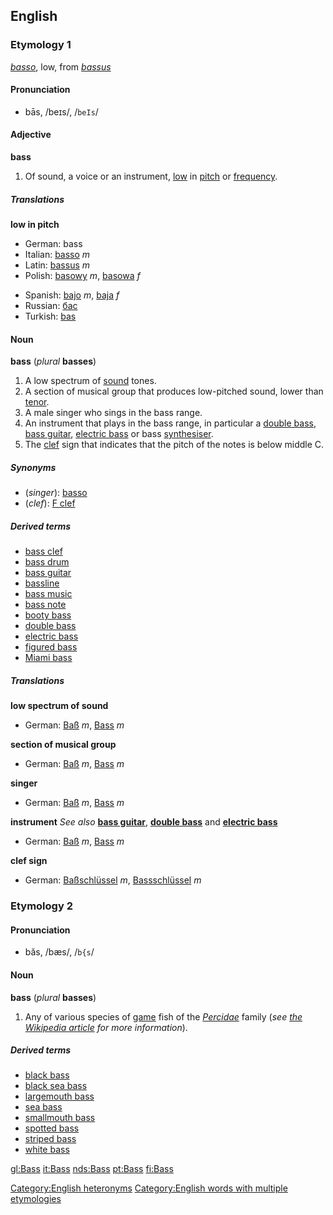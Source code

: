 {{wikipedia}}
==English==
===Etymology 1===
{{It.}} ''[[basso]]'', low, from {{L.}} ''[[bassus]]''

====Pronunciation====
*bās, /beɪs/, /<tt>beIs</tt>/

====Adjective====
'''bass'''

#Of sound, a voice or an instrument, [[low]] in [[pitch]] or [[frequency]].

=====Translations=====
'''low in pitch'''
{{top}}
*German: bass
*Italian: [[basso]] ''m''
*Latin: [[bassus]] ''m''
*Polish: [[basowy]] ''m'', [[basowa]] ''f''
{{mid}}
*Spanish: [[bajo]] ''m'', [[baja]] ''f''
*Russian: [[бас]]
*Turkish: [[bas]]
{{bottom}}

====Noun====
'''bass''' (''plural'' '''basses''')

#A low spectrum of [[sound]] tones.
#A section of musical group that produces low-pitched sound, lower than [[tenor]].
#A male singer who sings in the bass range.
#An instrument that plays in the bass range, in particular a [[double bass]], [[bass guitar]], [[electric bass]] or bass [[synthesiser]].
#The [[clef]] sign that indicates that the pitch of the notes is below middle C.

=====Synonyms=====
*(''singer''): [[basso]]
*(''clef''): [[F clef]]

=====Derived terms=====
*[[bass clef]]
*[[bass drum]]
*[[bass guitar]]
*[[bassline]]
*[[bass music]]
*[[bass note]]
*[[booty bass]]
*[[double bass]]
*[[electric bass]]
*[[figured bass]]
*[[Miami bass]]

=====Translations=====

'''low spectrum of sound'''
{{top}}
*German: [[Baß]] ''m'', [[Bass]] ''m''
{{mid}}
{{bottom}}

'''section of musical group'''
{{top}}
*German: [[Baß]] ''m'', [[Bass]] ''m''
{{mid}}
{{bottom}}

'''singer'''
{{top}}
*German: [[Baß]] ''m'', [[Bass]] ''m''
{{mid}}
{{bottom}}

'''instrument'''
''See also'' '''[[bass guitar]]''', '''[[double bass]]''' and '''[[electric bass]]'''
{{top}}
*German: [[Baß]] ''m'', [[Bass]] ''m''
{{mid}}
{{bottom}}

'''clef sign'''
{{top}}
*German: [[Baßschlüssel]] ''m'', [[Bassschlüssel]] ''m''
{{mid}}
{{bottom}}

===Etymology 2===
====Pronunciation====
*băs, /bæs/, /<tt>b{s</tt>/

====Noun====
'''bass''' (''plural'' '''basses''')

#Any of various species of [[game]] fish of the ''[[Percidae]]'' family (''see [[w:Bass_(fish)|the Wikipedia article]] for more information'').

=====Derived terms=====
*[[black bass]]
*[[black sea bass]]
*[[largemouth bass]]
*[[sea bass]]
*[[smallmouth bass]]
*[[spotted bass]]
*[[striped bass]]
*[[white bass]]

[[Category:English heteronyms]]
[[Category:English words with multiple etymologies]]

[[gl:Bass]]
[[it:Bass]]
[[nds:Bass]]
[[pt:Bass]]
[[fi:Bass]]